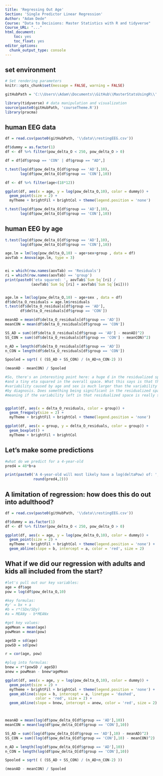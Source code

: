 ```yaml
---
title: 'Regressing Out Age'
Section: 'Single Predictor Linear Regression'
Author: "Adam Dede"
Course: "Data to Decisions: Master Statistics with R and tidyverse"
Course_URL: "..." 
html_document:
    toc: yes
    toc_float: yes
editor_options:
  chunk_output_type: console
---
```



## set environment

```r

# Set rendering parameters
knitr::opts_chunk$set(message = FALSE, warning = FALSE)

gitHubPath = 'C:\\Users\\Adam\\Documents\\GitHub\\MasterStatsUsingR\\'

library(tidyverse) # data manipulation and visualization
source(paste0(gitHubPath, 'courseTheme.R'))
library(pracma)

```

## human EEG data 

```r

df = read.csv(paste0(gitHubPath, '\\data\\restingEEG.csv'))

df$dummy = as.factor(1) 
df <- df %>% filter(pow_delta_O < 250, pow_delta_O > 0)

df = df[df$group == 'CON' | df$group == "AD",]

t.test(log(df$pow_delta_O[df$group == 'AD'],10), 
       log(df$pow_delta_O[df$group == 'CON'],10))

df <- df %>% filter(age<(18*12))

ggplot(df, aes(x = age, y = log(pow_delta_O,10), color = dummy)) + 
  geom_point(size = 2) + 
  myTheme + brightFil + brightCol + theme(legend.position = 'none')

t.test(log(df$pow_delta_O[df$group == 'AD'],10), 
       log(df$pow_delta_O[df$group == 'CON'],10))


```

## human EEG by age

```r





t.test(log(df$pow_delta_O[df$group == 'AD'],10), 
       log(df$pow_delta_O[df$group == 'CON'],10))

age.lm = lm(log(pow_delta_O,10) ~ age+sex+group , data = df)
aovTab = Anova(age.lm, type = 3)


ei = which(row.names(aovTab) == 'Residuals')
ri = which(row.names(aovTab) == 'group')
print(paste0('eta squared: ', aovTab$`Sum Sq`[ri] /
            (aovTab$`Sum Sq`[ri] + aovTab$`Sum Sq`[ei])))


age.lm = lm(log(pow_delta_O,10) ~ age+sex , data = df)
df$delta_O_residuals = age.lm$residuals
t.test(df$delta_O_residuals[df$group == 'AD'], 
       df$delta_O_residuals[df$group == 'CON'])

meanAD = mean(df$delta_O_residuals[df$group == 'AD'])
meanCON = mean(df$delta_O_residuals[df$group == 'CON'])

SS_AD = sum((df$delta_O_residuals[df$group == 'AD'] - meanAD)^2)
SS_CON = sum((df$delta_O_residuals[df$group == 'CON'] - meanCON)^2)

n_AD = length(df$delta_O_residuals[df$group == 'AD'])
n_CON = length(df$delta_O_residuals[df$group == 'CON'])

Spooled = sqrt( ( (SS_AD + SS_CON) / (n_AD+n_CON-2) )) 

(meanAD - meanCON) / Spooled

#So, there's an interesting point here: a huge d in the residualized space 
#and a tiny eta squared in the overall space. What this says is that the 
#variability caused by age and sex is much larger than the variability caused
#by diagnosis. Does something being significant in the residualized space have
#meaning if the variability left in that residualized space is really small? 


ggplot(df, aes(x = delta_O_residuals, color = group)) +
  geom_freqpoly(size = 2) +
  myTheme + brightFil + brightCol + theme(legend.position = 'none')

ggplot(df, aes(x = group, y = delta_O_residuals, color = group)) +
  geom_boxplot() +
  myTheme + brightFil + brightCol

```

## Let's make some predictions

```r

#what do we predict for a 4-year-old
pred4 = 48*b+a

print(paste0('A 4-year-old will most likely have a log(deltaPow) of: ',
             round(pred4,2)))


```

## A limitation of regression: how does this do out into adulthood? 

```r

df = read.csv(paste0(gitHubPath, '\\data\\restingEEG.csv'))

df$dummy = as.factor(1) 
df <- df %>% filter(pow_delta_O < 250, pow_delta_O > 0)

ggplot(df, aes(x = age, y = log(pow_delta_O,10), color = dummy)) + 
  geom_point(size = 2) + 
  myTheme + brightFil + brightCol + theme(legend.position = 'none') +
  geom_abline(slope = b, intercept = a, color = 'red', size = 2) 


```

## What if we did our regression with adults and kids all included from the start?

```r

#let's pull out our key variables: 
age = df$age
pow = log(df$pow_delta_O,10)

#key formulas: 
#y' = bx + a
#b = r*(SDx/SDy)
#a = MEANy - b*MEANx

#get key values: 
ageMean = mean(age)
powMean = mean(pow)

ageSD = sd(age)
powSD = sd(pow)

r = cor(age, pow)

#plug into formulas:
bnew = r*(powSD / ageSD)
anew = powMean - bnew*ageMean

ggplot(df, aes(x = age, y = log(pow_delta_O,10), color = dummy)) + 
  geom_point(size = 2) + 
  myTheme + brightFil + brightCol + theme(legend.position = 'none') +
  geom_abline(slope = b, intercept = a, linetype = 'dashed', 
              color = 'red', size = 2) +
  geom_abline(slope = bnew, intercept = anew, color = 'red', size = 2) 



meanAD = mean(log(df$pow_delta_O[df$group == 'AD'],10))
meanCON = mean(log(df$pow_delta_O[df$group == 'CON'],10))

SS_AD = sum((log(df$pow_delta_O[df$group == 'AD'],10) - meanAD)^2)
SS_CON = sum((log(df$pow_delta_O[df$group == 'CON'],10) - meanCON)^2)

n_AD = length(log(df$pow_delta_O[df$group == 'AD'],10))
n_CON = length(log(df$pow_delta_O[df$group == 'CON'],10))

Spooled = sqrt( ( (SS_AD + SS_CON) / (n_AD+n_CON-2) )) 

(meanAD - meanCON) / Spooled

```
